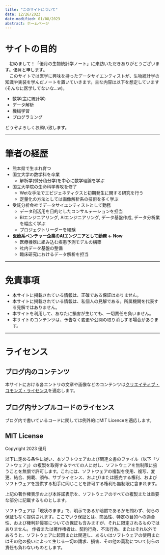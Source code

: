 ```yaml
---
title: "このサイトについて"
date: 12/26/2023
date-modified: 01/08/2023
abstract: ホームページ
---
```


# サイトの目的
　初めまして！「優月の生物統計学ノート」に来訪いただきありがとうございます。優月と申します。  
　このサイトでは医学に興味を持ったデータサイエンティストが、生物統計学の知識や実装を学んだノートを置いていきます。主な内容は以下を想定しています(そんなに医学してないな…w)。

- 数学(主に統計学)
- データ解析
- 機械学習
- プログラミング

どうぞよろしくお願い致します。

---

# 筆者の経歴
- 熊本県で生まれ育つ
- 国立大学の数学科を卒業
    - 解析学(微分積分学)を中心に数学理論を学ぶ
- 国立大学院の生命科学専攻を修了
    - Wetな手法でエピジェネティクスと初期発生に関する研究を行う
    - 定量化の方法としては画像解析系の技術を多く学ぶ
- 受託分析会社でデータサイエンティストとして勤務
    - データ利活用を目的としたコンサルテーションを担当
    - BIエンジニアリング, AIエンジニアリング, データ基盤作成, データ分析業を幅広く学ぶ
    - プロジェクトリーダーを経験
- **医療系ベンチャー企業のAIエンジニアとして勤務 ← Now**
    - 医療機器に組み込む疾患予測モデルの構築
    - 社内データ基盤の整備
    - 臨床研究におけるデータ解析を担当

---

# 免責事項

- 本サイトに掲載されている情報は、正確である保証はありません。
- 本サイトに掲載されている情報は、私個人の見解である。所属機関を代表する見解ではありません。
- 本サイトを利用して、あなたに損害が生じても、一切責任を負いません。
- 本サイトのコンテンツは、予告なく変更や公開の取り消しする場合があります。

---

# ライセンス

## ブログ内のコンテンツ
本サイトにおける各エントリの文章や画像などのコンテンツは[クリエイティブ・コモンズ・ライセンス](https://creativecommons.org/licenses/by/4.0/deed.ja)を適応します。

## ブログ内サンプルコードのライセンス
ブログ内で書いているコードに関しては例外的にMIT Licenceを適応します。

:::{.callout-note collapse="true"}
## MIT License

Copyright 2023 優月

以下に定める条件に従い、本ソフトウェアおよび関連文書のファイル（以下「ソフトウェア」）の複製を取得するすべての人に対し、ソフトウェアを無制限に扱うことを無償で許可します。これには、ソフトウェアの複製を使用、複写、変更、結合、掲載、頒布、サブライセンス、および/または販売する権利、およびソフトウェアを提供する相手に同じことを許可する権利も無制限に含まれます。

上記の著作権表示および本許諾表示を、ソフトウェアのすべての複製または重要な部分に記載するものとします。

ソフトウェアは「現状のまま」で、明示であるか暗黙であるかを問わず、何らの保証もなく提供されます。ここでいう保証とは、商品性、特定の目的への適合性、および権利非侵害についての保証も含みますが、それに限定されるものではありません。 作者または著作権者は、契約行為、不法行為、またはそれ以外であろうと、ソフトウェアに起因または関連し、あるいはソフトウェアの使用またはその他の扱いによって生じる一切の請求、損害、その他の義務について何らの責任も負わないものとします。
:::